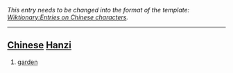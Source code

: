 ''This entry needs to be changed into the format of the template: [[Wiktionary:Entries on Chinese characters]].''
----

== [[Chinese]] [[Hanzi]] ==
# [[garden]]